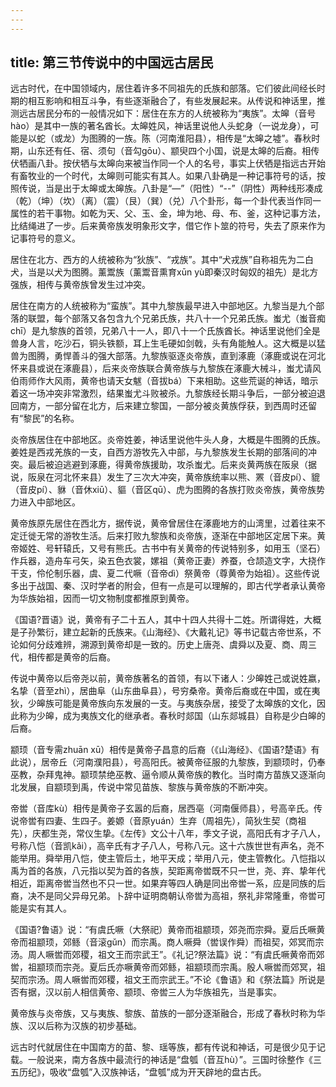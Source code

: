 ```yaml
---
---
---
```

title: 第三节传说中的中国远古居民
---



远古时代，在中国领域内，居住着许多不同祖先的氏族和部落。它们彼此间经长时期的相互影响和相互斗争，有些逐渐融合了，有些发展起来。从传说和神话里，推测远古居民分布的一般情况如下：居住在东方的人统被称为“夷族”。太皞（音号hào）是其中一族的著名酋长。太皞姓风，神话里说他人头蛇身（一说龙身），可能是以蛇（或龙）为图腾的一族。陈（河南淮阳县），相传是“太皞之墟”。春秋时期，山东还有任、宿、须句（音勾gōu）、颛臾四个小国，说是太皞的后裔。相传伏牺画八卦。按伏牺与太皞向来被当作同一个人的名号，事实上伏牺是指远古开始有畜牧业的一个时代，太皞则可能实有其人。如果八卦确是一种记事符号的话，按照传说，当是出于太皞或太皞族。八卦是“—”（阳性）“--”（阴性）两种线形凑成（乾）（坤）（坎）（离）（震）（艮）（巽）（兑）八个卦形，每一个卦代表当作同一属性的若干事物。如乾为天、父、玉、金，坤为地、母、布、釜，这种记事方法，比结绳进了一步。后来黄帝族发明象形文字，借它作卜筮的符号，失去了原来作为记事符号的意义。

居住在北方、西方的人统被称为“狄族”、“戎族”。其中“犬戎族”自称祖先为二白犬，当是以犬为图腾。薰鬻族（薰鬻音熏育xūn yù即秦汉时匈奴的祖先）是北方强族，相传与黄帝族曾发生过冲突。

居住在南方的人统被称为“蛮族”。其中九黎族最早进入中部地区。九黎当是九个部落的联盟，每个部落又各包含九个兄弟氏族，共八十一个兄弟氏族。蚩尤（蚩音痴chī）是九黎族的首领，兄弟八十一人，即八十一个氏族酋长。神话里说他们全是兽身人言，吃沙石，铜头铁额，耳上生毛硬如剑戟，头有角能触人。这大概是以猛兽为图腾，勇悍善斗的强大部落。九黎族驱逐炎帝族，直到涿鹿（涿鹿或说在河北怀来县或说在涿鹿县），后来炎帝族联合黄帝族与九黎族在涿鹿大械斗，蚩尤请风伯雨师作大风雨，黄帝也请天女魃（音拔bá）下来相助。这些荒诞的神话，暗示着这一场冲突非常激烈，结果蚩尤斗败被杀。九黎族经长期斗争后，一部分被迫退回南方，一部分留在北方，后来建立黎国，一部分被炎黄族俘获，到西周时还留有“黎民”的名称。

炎帝族居住在中部地区。炎帝姓姜，神话里说他牛头人身，大概是牛图腾的氏族。姜姓是西戎羌族的一支，自西方游牧先入中部，与九黎族发生长期的部落间的冲突。最后被迫逃避到涿鹿，得黄帝族援助，攻杀蚩尤。后来炎黄两族在阪泉（据说，阪泉在河北怀来县）发生了三次大冲突，黄帝族统率以熊、罴（音皮pí）、貔（音皮pí）、貅（音休xiū）、貙（音区qū）、虎为图腾的各族打败炎帝族，黄帝族势力进入中部地区。

黄帝族原先居住在西北方，据传说，黄帝曾居住在涿鹿地方的山湾里，过着往来不定迁徙无常的游牧生活。后来打败九黎族和炎帝族，逐渐在中部地区定居下来。黄帝姬姓、号轩辕氏，又号有熊氏。古书中有关黄帝的传说特别多，如用玉（坚石）作兵器，造舟车弓矢，染五色衣裳，嫘祖（黄帝正妻）养蚕，仓颉造文字，大挠作干支，伶伦制乐器，虞、夏二代噘（音帝dì）祭黄帝（尊黄帝为始祖）。这些传说多出于战国、秦、汉时学者的附会，但有一点是可以理解的，即古代学者承认黄帝为华族始祖，因而一切文物制度都推原到黄帝。

《国语?晋语》说，黄帝有子二十五人，其中十四人共得十二姓。所谓得姓，大概是子孙繁衍，建立起新的氏族来。《山海经》、《大戴礼记》等书记载古帝世系，不论如何分歧难辨，溯源到黄帝却是一致的。历史上唐尧、虞舜以及夏、商、周三代，相传都是黄帝的后裔。

传说中黄帝以后帝尧以前，黄帝族著名的首领，有以下诸人：少皞姓己或说姓嬴，名挚（音至zhì），居曲阜（山东曲阜县），号穷桑帝。黄帝后裔或在中国，或在夷狄，少皞族可能是黄帝族向东发展的一支。与夷族杂居，接受了太皞族的文化，因此称为少皞，成为夷族文化的继承者。春秋时郯国（山东郯城县）自称是少白皞的后裔。

颛顼（音专需zhuān xū）相传是黄帝子昌意的后裔（《山海经》、《国语?楚语》有此说），居帝丘（河南濮阳县），号高阳氏。被黄帝征服的九黎族，到颛顼时，仍奉巫教，杂拜鬼神。颛顼禁绝巫教、逼令顺从黄帝族的教化。当时南方苗族又逐渐向北发展，自颛顼到禹，传说中常见苗族、黎族与黄帝族的不断冲突。

帝喾（音库kù）相传是黄帝子玄嚣的后裔，居西亳（河南偃师县），号高辛氏。传说帝喾有四妻、生四子。姜嫄（音原yuán）生弃（周祖先），简狄生契（商祖先），庆都生尧，常仪生挚。《左传》文公十八年，季文子说，高阳氏有才子八人，号称八恺（音凯kǎi），高辛氏有才子八人，号称八元。这十六族世世有声名，尧不能举用。舜举用八恺，使主管后土，地平天成；举用八元，使主管教化。八恺指以禹为首的各族，八元指以契为首的各族，契距离帝喾既不只一世，尧、弃、挚年代相近，距离帝喾当然也不只一世。如果弃等四人确是同出帝喾一系，应是同族的后裔，决不是同父异母兄弟。卜辞中证明商朝认帝喾为高祖，祭礼非常隆重，帝喾可能是实有其人。

《国语?鲁语》说：“有虞氏噘（大祭祀）黄帝而祖颛顼，郊尧而宗舜。夏后氏噘黄帝而祖颛顼，郊鲧（音滚gǔn）而宗禹。商人噘舜（喾误作舜）而祖契，郊冥而宗汤。周人噘喾而郊稷，祖文王而宗武王”。《礼记?祭法篇》说：“有虞氏噘黄帝而郊喾，祖颛顼而宗尧。夏后氏亦噘黄帝而郊鲧，祖颛顼而宗禹。殷人噘喾而郊冥，祖契而宗汤。周人噘喾而郊稷，祖文王而宗武王。”不论《鲁语》和《祭法篇》所说是否有据，汉以前人相信黄帝、颛顼、帝喾三人为华族祖先，当是事实。

黄帝族与炎帝族，又与夷族、黎族、苗族的一部分逐渐融合，形成了春秋时称为华族、汉以后称为汉族的初步基础。

远古时代就居住在中国南方的苗、黎、瑶等族，都有传说和神话，可是很少见于记载。一般说来，南方各族中最流行的神话是“盘瓠（音互hù）”。三国时徐整作《三五历纪》，吸收“盘瓠”入汉族神话，“盘瓠”成为开天辟地的盘古氏。